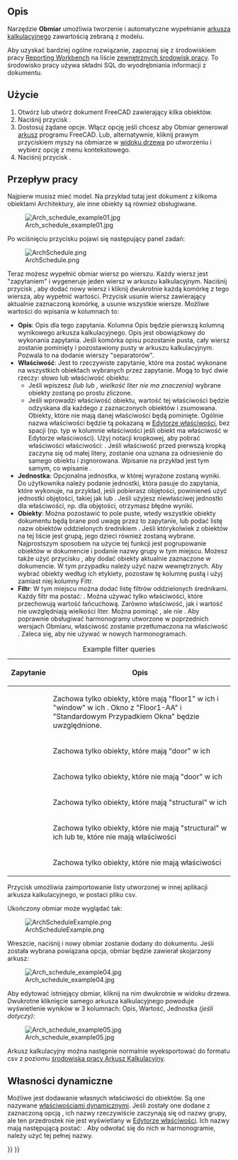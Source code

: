<languages/>

{{Docnav/pl
|[[BIM_Material/pl|Materiały]]
|[[BIM_Preflight/pl|Kontrola wstępna]]
|[[BIM_Workbench/pl|środowisko pracy BIM]]
|IconL=BIM_Material.svg
|IconR=BIM_Preflight.png
|IconC=Workbench_BIM.svg
}}

{{GuiCommand/pl
|Name=Arch Schedule
|Name/pl=Architektura: Obmiar
|MenuLocation=Zarządzanie → Obmiar
|Workbenches=[[BIM_Workbench/pl|BIM]]
|SeeAlso=
}}

<span id="Description"></span>
==Opis==

Narzędzie '''Obmiar''' umożliwia tworzenie i automatyczne wypełnianie [[Spreadsheet_Workbench/pl|arkusza kalkulacyjnego]] zawartością zebraną z modelu.

Aby uzyskać bardziej ogólne rozwiązanie, zapoznaj się z środowiskiem pracy [https://github.com/furti/FreeCAD-Reporting/tree/master Reporting Workbench] na liście [[External_workbenches/pl|zewnętrznych środowisk pracy]]. To środowisko pracy używa składni SQL do wyodrębniania informacji z dokumentu.

<span id="Usage"></span>
==Użycie==

# Otwórz lub utwórz dokument FreeCAD zawierający kilka obiektów.
# Naciśnij przycisk {{Button|[[Image:Arch_Schedule.svg|16px]] '''Obmiar'''}}.
# Dostosuj żądane opcje. Włącz opcję {{MenuCommand|Skojarz arkusz}} jeśli chcesz aby Obmiar generował [[Spreadsheet_Workbench/pl|arkusz]] programu FreeCAD. Lub, alternatywnie, kliknij prawym przyciskiem myszy na obmiarze w [[Tree_view/pl|widoku drzewa]] po utworzeniu i wybierz opcję {{MenuCommand|Dołącz arkusz}} z menu kontekstowego.
# Naciśnij przycisk {{Button|OK}}.

<span id="Workflow"></span>
==Przepływ pracy==

Najpierw musisz mieć model. Na przykład tutaj jest dokument z kilkoma obiektami Architektury, ale inne obiekty są również obsługiwane.

[[Image:Arch_schedule_example01.jpg]]

Po wciśnięciu przycisku {{Button|[[Image:Arch_Schedule.svg|16px]] '''Obmiar'''}} pojawi się następujący panel zadań:

[[Image:ArchSchedule.png]]

Teraz możesz wypełnić obmiar wiersz po wierszu. Każdy wiersz jest "zapytaniem" i wygeneruje jeden wiersz w arkuszu kalkulacyjnym. Naciśnij przycisk {{Button|[[Image:List-add.svg|16px]] Dodaj wiersz}}, aby dodać nowy wiersz i kliknij dwukrotnie każdą komórkę z tego wiersza, aby wypełnić wartości. Przycisk {{Button|[[Image:List-remove.svg|16px]] Usuń wiersz}} usunie wiersz zawierający aktualnie zaznaczoną komórkę, a {{Button|[[Image:Delete.svg|16px]] Wyczyść}} usunie wszystkie wiersze. Możliwe wartości do wpisania w kolumnach to:

* '''Opis''': Opis dla tego zapytania. Kolumna Opis będzie pierwszą kolumną wynikowego arkusza kalkulacyjnego. Opis jest obowiązkowy do wykonania zapytania. Jeśli komórka opisu pozostanie pusta, cały wiersz zostanie pominięty i pozostawiony pusty w arkuszu kalkulacyjnym. Pozwala to na dodanie wierszy "separatorów".
* '''Właściwość''': Jest to rzeczywiste zapytanie, które ma zostać wykonane na wszystkich obiektach wybranych przez zapytanie. Mogą to być dwie rzeczy: słowo {{incode|count}} lub właściwość obiektu:
** Jeśli wpiszesz {{incode|count}} ''(lub {{incode|Count}} lub {{incode|COUNT}}, wielkość liter nie ma znaczenia)'' wybrane obiekty zostaną po prostu zliczone.
** Jeśli wprowadzi właściwość obiektu, wartość tej właściwości będzie odzyskana dla każdego z zaznaczonych obiektów i zsumowana. Obiekty, które nie mają danej właściwości będą pominięte. Ogólnie nazwa właściwości będzie tą pokazaną w [[Property_editor/pl|Edytorze właściwości]], bez spacji (np. typ {{incode|PerimeterLength}} w kolumnie właściwości jeśli obiekt ma właściwość {{incode|Perimeter Length}} w Edytorze właściwości). Użyj notacji kropkowej, aby pobrać właściwości właściwości: {{incode|PropertyOfObject.PropertyOfProperty1.PropertyOfProperty2}}. Jeśli właściwość przed pierwszą kropką zaczyna się od małej litery, zostanie ona uznana za odniesienie do samego obiektu i zignorowana. Wpisanie na przykład {{incode|object.Shape.Volume}} jest tym samym, co wpisanie {{incode|Shape.Volume}}.
* '''Jednostka''': Opcjonalna jednostka, w której wyrażone zostaną wyniki. Do użytkownika należy podanie jednostki, która pasuje do zapytania, które wykonuje, na przykład, jeśli pobierasz objętości, powinieneś użyć jednostki objętości, takiej jak {{incode|m^3}} lub {{incode|m³}}. Jeśli użyjesz niewłaściwej jednostki dla właściwości, np. {{incode|cm}} dla objętości, otrzymasz błędne wyniki.
* '''Obiekty''': Można pozostawić to pole puste, wtedy wszystkie obiekty dokumentu będą brane pod uwagę przez to zapytanie, lub podać listę nazw obiektów oddzielonych średnikiem {{incode|;}}. Jeśli którykolwiek z obiektów na tej liście jest grupą, jego dzieci również zostaną wybrane. Najprostszym sposobem na użycie tej funkcji jest pogrupowanie obiektów w dokumencie i podanie nazwy grupy w tym miejscu. Możesz także użyć przycisku {{Button|[[Image:Edit-select-all.svg|16px]] Dodaj wybrane}}, aby dodać obiekty aktualnie zaznaczone w dokumencie. W tym przypadku należy użyć nazw wewnętrznych. Aby wybrać obiekty według ich etykiety, pozostaw tę kolumnę pustą i użyj zamiast niej kolumny Filtr.
* '''Filtr''': W tym miejscu można dodać listę filtrów oddzielonych średnikami{{incode|;}}. Każdy filtr ma postać: {{incode|property:value}}. Można używać tylko właściwości, które przechowują wartość łańcuchową. Zarówno właściwość, jak i wartość nie uwzględniają wielkości liter. Można pominąć {{incode|value}}, ale nie {{incode|:}}. Aby poprawnie obsługiwać harmonogramy utworzone w poprzednich wersjach Obmiaru, właściwość {{incode|type}} zostanie przetłumaczona na właściwość {{incode|ifctype}}. Zaleca się, aby nie używać {{incode|type}} w nowych harmonogramach.

{| class="wikitable"
|+ Example filter queries
|-
! Zapytanie
! Opis
|-
| {{incode|label:floor1;ifctype:window}}
| Zachowa tylko obiekty, które mają "floor1" w ich {{PropertyData|Label}} i "window" w ich {{PropertyData|IFC Type}}. Okno z {{PropertyData|Label}} "Floor1-AA" i {{PropertyData|IFC Type}} "Standardowym Przypadkiem Okna" będzie uwzględnione.
|-
| {{incode|label:door}}
| Zachowa tylko obiekty, które mają "door" w ich {{PropertyData|Label}}
|-
| {{incode|!label:door}}
| Zachowa tylko obiekty, które nie mają "door" w ich {{PropertyData|Label}}
|-
| {{incode|ifctype:structural}}
| Zachowa tylko obiekty, które mają "structural" w ich {{PropertyData|IFC Type}}
|-
| {{incode|!ifctype:structural}}
| Zachowa tylko obiekty, które nie mają "structural" w ich {{PropertyData|IFC Type}} lub te, które nie mają właściwości {{PropertyData|IFC Type}}
|-
| {{incode|!ifctype:}}
| Zachowa tylko obiekty, które nie mają właściwości {{PropertyData|IFC Type}}
|}

Przycisk {{Button|[[Image:Document-open.svg|16px]] Import}} umożliwia zaimportowanie listy utworzonej w innej aplikacji arkusza kalkulacyjnego, w postaci pliku csv.

Ukończony obmiar może wyglądać tak:

[[Image:ArchScheduleExample.png]]

Wreszcie, naciśnij {{Button|OK}} i nowy obmiar zostanie dodany do dokumentu. Jeśli została wybrana powiązana opcja, obmiar będzie zawierał skojarzony arkusz:

[[Image:Arch_schedule_example04.jpg]]

Aby edytować istniejący obmiar, kliknij na nim dwukrotnie w widoku drzewa. Dwukrotne kliknięcie samego arkusza kalkulacyjnego powoduje wyświetlenie wyników w 3 kolumnach: Opis, Wartość, Jednostka ''(jeśli dotyczy)'':

[[Image:Arch_schedule_example05.jpg]]

Arkusz kalkulacyjny można następnie normalnie wyeksportować do formatu csv z poziomu [[Spreadsheet_Workbench/pl|środowiska pracy Arkusz Kalkulacyjny]].

<span id="Dynamic_properties"></span>
==Własności dynamiczne==

Możliwe jest dodawanie własnych właściwości do obiektów. Są one nazywane [[Property_editor/pl#Działania|właściwościami dynamicznymi]]. Jeśli zostały one dodane z zaznaczoną opcją {{MenuCommand|Prefiks dla nazwy grupy}}, ich nazwy rzeczywiście zaczynają się od nazwy grupy, ale ten przedrostek nie jest wyświetlany w [[Property_editor/pl|Edytorze właściwości]]. Ich nazwy mają następującą postać: {{incode|NameOfGroup_NameOfProperty}}. Aby odwołać się do nich w harmonogramie, należy użyć tej pełnej nazwy.


{{Docnav/pl
|[[BIM_Material/pl|Materiały]]
|[[BIM_Preflight/pl|Kontrola wstępna]]
|[[BIM_Workbench/pl|środowisko pracy BIM]]
|IconL=BIM_Material.svg
|IconR=BIM_Preflight.png
|IconC=Workbench_BIM.svg
}}

{{BIM_Tools_navi{{#translation:}}}}
{{Userdocnavi{{#translation:}}}}